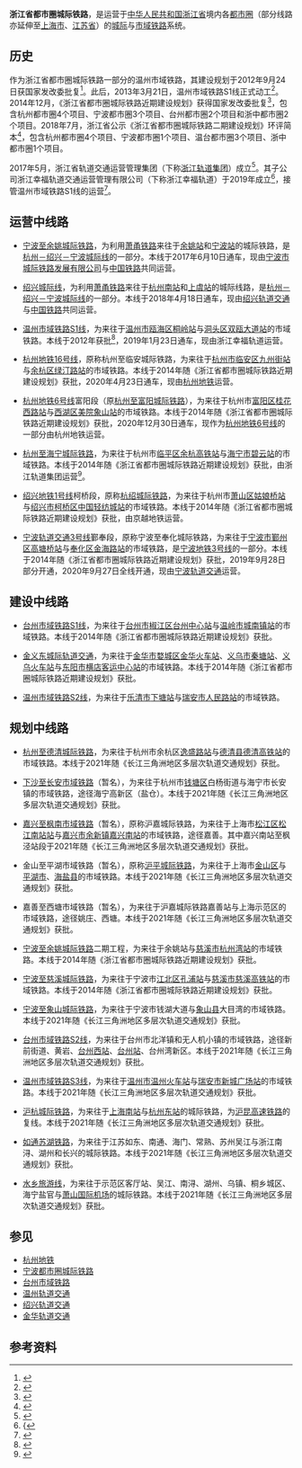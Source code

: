 {{浙江未来建设}}
'''浙江省都市圈城际铁路'''，是运营于[[中华人民共和国|中华人民共和国]][[浙江省|浙江省]]境内各[[都市圈|都市圈]]（部分线路亦延伸至[[上海市|上海市]]、[[江苏省|江苏省]]）的[[城际铁路|城际]]与[[市域铁路|市域铁路]]系统。

== 历史 ==
作为浙江省都市圈城际铁路一部分的温州市域铁路，其建设规划于2012年9月24日获国家发改委批复<ref>{{cite news|url=http://zjnews.zjol.com.cn/05zjnews/system/2012/10/24/018898511.shtml|title=温州市六年投四百亿元 建设三条市域铁路|publisher=浙江在线}}</ref>。此后，2013年3月21日，温州市域铁路S1线正式动工<ref>{{cite web|url=http://zjnews.zjol.com.cn/zjnews/wznews/201704/t20170401_3402309.shtml|title=温州S1线首列市域动车组问世 你想知道的都在这里！|publisher=浙江在线|date=2017-04-01|accessdate=2017-04-17|language=zh-cn|archive-date=2019-06-02|archive-url=https://web.archive.org/web/20190602131725/http://zjnews.zjol.com.cn/zjnews/wznews/201704/t20170401_3402309.shtml|dead-url=no}}</ref>。2014年12月，《浙江省都市圈城际铁路近期建设规划》获得国家发改委批复<ref>{{cite web |url=http://www.ndrc.gov.cn/zcfb/zcfbtz/201412/t20141222_657387.html |language= |title=国家发展改革委关于浙江省都市圈城际铁路规划的批复 |publisher=国家发改委 |date=2014-12-22 |accessdate= |archive-url=https://web.archive.org/web/20180902220628/http://www.ndrc.gov.cn/zcfb/zcfbtz/201412/t20141222_657387.html |archive-date=2018-09-02 |dead-url=yes }}</ref>，包含杭州都市圈4个项目、宁波都市圈3个项目、台州都市圈2个项目和浙中都市圈2个项目。2018年7月，浙江省公示《浙江省都市圈城际铁路二期建设规划》环评简本<ref>{{cite news|url=http://town.zjol.com.cn/cstts/201807/t20180724_7848265.shtml|title=浙江省都市圈城际铁路二期建设7条线路|work=杭州网|publisher=浙江在线|date=2018-07-24|accessdate=2020-07-26|archive-date=2020-07-26|archive-url=https://web.archive.org/web/20200726043858/http://town.zjol.com.cn/cstts/201807/t20180724_7848265.shtml|dead-url=no}}</ref>，包含杭州都市圈4个项目、宁波都市圈1个项目、温台都市圈3个项目、浙中都市圈1个项目。

2017年5月，浙江省轨道交通运营管理集团（下称[[浙江轨道集团|浙江轨道集团]]）成立<ref>{{cite web|url=http://www.cncico.com/sub_company_detail/9418.html?data_id=4652244|title=轨道交通运营集团 公司简介|author=浙江省轨道交通运营管理集团}}</ref>。其子公司浙江幸福轨道交通运营管理有限公司（下称浙江幸福轨道）于2019年成立<ref>{{{cite web|url=http://www.rail-transit.com/xinwen/show.php?itemid=8258|title=浙江幸福轨道交通运营管理有限公司召开创立大会|publisher=浙江省轨道交通运营管理集团}}</ref>，接管温州市域铁路S1线的运营<ref>{{cite web|url=http://www.cncico.com/sub_company_detail/9418.html?data_id=5782217|title=温州轨道交通S1线正式复运！|publisher=浙江省轨道交通运营管理集团}}</ref>。

== 运营中线路 ==
*[[宁波至余姚城际铁路|宁波至余姚城际铁路]]，为利用[[萧甬铁路|萧甬铁路]]来往于[[余姚站|余姚站]]和[[宁波站|宁波站]]的城际铁路，是[[杭州－绍兴－宁波城际线|杭州－绍兴－宁波城际线]]的一部分。本线于2017年6月10日通车，现由[[宁波市城际铁路发展有限公司|宁波市城际铁路发展有限公司]]与[[中国铁路|中国铁路]]共同运营。

*[[绍兴城际线|绍兴城际线]]，为利用[[萧甬铁路|萧甬铁路]]来往于[[杭州南站|杭州南站]]和[[上虞站|上虞站]]的城际线路，是[[杭州－绍兴－宁波城际线|杭州－绍兴－宁波城际线]]的一部分。本线于2018年4月18日通车，现由[[绍兴轨道交通|绍兴轨道交通]]与[[中国铁路|中国铁路]]共同运营。

*[[温州市域铁路S1线|温州市域铁路S1线]]，为来往于[[温州市|温州市]][[瓯海区|瓯海区]][[桐岭站|桐岭站]]与[[洞头区|洞头区]][[双瓯大道站|双瓯大道站]]的市域铁路。本线于2012年获批<ref>{{cite web|url=http://news.66wz.com/system/2012/09/29/103380889.shtml|title=温州市域铁路规划获批 最快年底可正式开建|publisher=温州网|date=2012-09-29|accessdate=2012-09-29|language=zh-cn|archive-date=2020-07-26|archive-url=https://web.archive.org/web/20200726061110/http://news.66wz.com/system/2012/09/29/103380889.shtml|dead-url=no}}</ref>，2019年1月23日通车，现由浙江幸福轨道运营。

*[[杭州地铁16号线|杭州地铁16号线]]，原称杭州至临安城际铁路，为来往于[[杭州市|杭州市]][[临安区|临安区]][[九州街站|九州街站]]与[[余杭区|余杭区]][[绿汀路站|绿汀路站]]的市域铁路。本线于2014年随《浙江省都市圈城际铁路近期建设规划》获批，2020年4月23日通车，现由[[杭州地铁|杭州地铁]]运营。

*[[杭州地铁6号线|杭州地铁6号线]]富阳段（原[[杭州至富阳城际铁路|杭州至富阳城际铁路]]），为来往于杭州市[[富阳区|富阳区]][[桂花西路站|桂花西路站]]与[[西湖区_(杭州市)|西湖区]][[美院象山站|美院象山站]]的市域铁路。本线于2014年随《浙江省都市圈城际铁路近期建设规划》获批，2020年12月30日通车，现作为[[杭州地铁6号线|杭州地铁6号线]]的一部分由杭州地铁运营。

*[[杭州至海宁城际铁路|杭州至海宁城际铁路]]，为来往于杭州市[[临平区|临平区]][[余杭高铁站|余杭高铁站]]与[[海宁市|海宁市]][[碧云站|碧云站]]的市域铁路。本线于2014年随《浙江省都市圈城际铁路近期建设规划》获批，由浙江轨道集团运营<ref>{{cite web|url=http://www.cncico.com/sub_company_detail/9418.html?data_id=5806863|title=杭海城际铁路委托运营协议正式签订|publisher=浙江省轨道交通运营管理集团}}</ref>。

*[[绍兴地铁1号线|绍兴地铁1号线]]柯桥段，原称[[杭绍城际铁路|杭绍城际铁路]]，为来往于杭州市[[萧山区|萧山区]][[姑娘桥站|姑娘桥站]]与[[绍兴市|绍兴市]][[柯桥区|柯桥区]][[中国轻纺城站|中国轻纺城站]]的市域铁路。本线于2014年随《浙江省都市圈城际铁路近期建设规划》获批，由京越地铁运营。

*[[宁波轨道交通3号线|宁波轨道交通3号线]]鄞奉段，原称宁波至奉化城际铁路，为来往于[[宁波市|宁波市]][[鄞州区|鄞州区]][[高塘桥站|高塘桥站]]与[[奉化区|奉化区]][[金海路站_(宁波市)|金海路站]]的市域铁路，是[[宁波地铁3号线|宁波地铁3号线]]的一部分。本线于2014年随《浙江省都市圈城际铁路近期建设规划》获批，2019年9月28日部分开通，2020年9月27日全线开通，现由[[宁波轨道交通|宁波轨道交通]]运营。

==建设中线路==
*[[台州市域铁路S1线|台州市域铁路S1线]]，为来往于[[台州市|台州市]][[椒江区|椒江区]][[台州中心站|台州中心站]]与[[温岭市|温岭市]][[城南镇站|城南镇站]]的市域铁路。本线于2014年随《浙江省都市圈城际铁路近期建设规划》获批。

*[[金义东城际轨道交通|金义东城际轨道交通]]，为来往于[[金华市|金华市]][[婺城区|婺城区]][[金华火车站|金华火车站]]、[[义乌市|义乌市]][[秦塘站|秦塘站]]、[[义乌火车站|义乌火车站]]与[[东阳市|东阳市]][[横店客运中心站|横店客运中心站]]的市域铁路。本线于2014年随《浙江省都市圈城际铁路近期建设规划》获批。

*[[温州市域铁路S2线|温州市域铁路S2线]]，为来往于[[乐清市|乐清市]][[下塘站|下塘站]]与[[瑞安市|瑞安市]][[人民路站_(温州市)|人民路站]]的市域铁路。

==规划中线路==
{{See Also|长江三角洲地区多层次轨道交通规划}}
*[[杭州至德清城际铁路|杭州至德清城际铁路]]，为来往于杭州市余杭区[[逸盛路站|逸盛路站]]与[[德清县|德清县]][[德清高铁站|德清高铁站]]的市域铁路。本线于2021年随《长江三角洲地区多层次轨道交通规划》获批。

*[[杭州下沙至长安城际铁路|下沙至长安市域铁路]]（暂名），为来往于杭州市[[钱塘区|钱塘区]]白杨街道与海宁市长安镇的市域铁路，途径海宁高新区（盐仓）。本线于2021年随《长江三角洲地区多层次轨道交通规划》获批。

*[[嘉兴至枫南市域铁路|嘉兴至枫南市域铁路]]（暂名），原称沪嘉城际铁路，为来往于上海市[[松江区|松江区]][[松江南站站|松江南站站]]与[[嘉兴市|嘉兴市]][[余新镇|余新镇]][[嘉兴南站|嘉兴南站]]的市域铁路，途径嘉善。其中嘉兴南站至枫泾站段于2021年随《长江三角洲地区多层次轨道交通规划》获批。

*金山至平湖市域铁路（暂名），原称[[沪平城际铁路|沪平城际铁路]]，为来往于上海市[[金山区_(上海市)|金山区]]与[[平湖市|平湖市]]、[[海盐县|海盐县]]的市域铁路。本线于2021年随《长江三角洲地区多层次轨道交通规划》获批。

*嘉善至西塘市域铁路（暂名），为来往于沪嘉城际铁路嘉善站与上海示范区的市域铁路，途径姚庄、西塘。本线于2021年随《长江三角洲地区多层次轨道交通规划》获批。

*[[宁波至余姚城际铁路|宁波至余姚城际铁路]]二期工程，为来往于余姚站与[[慈溪市|慈溪市]][[杭州湾站|杭州湾站]]的市域铁路。本线于2014年随《浙江省都市圈城际铁路近期建设规划》获批。

*[[宁波至慈溪城际铁路|宁波至慈溪城际铁路]]，为来往于宁波市[[江北区_(宁波市)|江北区]][[孔浦站|孔浦站]]与[[慈溪市|慈溪市]][[慈溪高铁站|慈溪高铁站]]的市域铁路。本线于2014年随《浙江省都市圈城际铁路近期建设规划》获批。

*[[宁波至象山城际铁路|宁波至象山城际铁路]]，为来往于宁波市钱湖大道与[[象山县|象山县]]大目湾的市域铁路。本线于2021年随《长江三角洲地区多层次轨道交通规划》获批。

*[[台州市域铁路S2线|台州市域铁路S2线]]，为来往于台州市北洋镇和无人机小镇的市域铁路，途径新前街道、黄岩、[[台州西站|台州西站]]、[[台州站|台州站]]、台州湾新区。本线于2021年随《长江三角洲地区多层次轨道交通规划》获批。

*[[温州市域铁路S3线|温州市域铁路S3线]]，为来往于[[温州市|温州市]][[温州火车站|温州火车站]]与[[瑞安市|瑞安市]][[新城广场站|新城广场站]]的市域铁路。本线于2021年随《长江三角洲地区多层次轨道交通规划》获批。

*[[沪杭城际铁路|沪杭城际铁路]]，为来往于[[上海南站|上海南站]]与[[杭州东站|杭州东站]]的城际铁路，为[[沪昆高速铁路|沪昆高速铁路]]的复线。本线于2021年随《长江三角洲地区多层次轨道交通规划》获批。

*[[如通苏湖铁路|如通苏湖铁路]]，为来往于江苏如东、南通、海门、常熟、苏州吴江与浙江南浔、湖州和长兴的城际铁路。本线于2021年随《长江三角洲地区多层次轨道交通规划》获批。

*[[水乡旅游线|水乡旅游线]]，为来往于示范区客厅站、吴江、南浔、湖州、乌镇、桐乡城区、海宁盐官与[[萧山国际机场|萧山国际机场]]的城际铁路。本线于2021年随《长江三角洲地区多层次轨道交通规划》获批。

== 参见 ==
*[[杭州地铁|杭州地铁]]
*[[宁波都市圈城际铁路|宁波都市圈城际铁路]]
*[[台州市域铁路|台州市域铁路]]
*[[温州轨道交通|温州轨道交通]]
*[[绍兴轨道交通|绍兴轨道交通]]
*[[金华轨道交通|金华轨道交通]]

== 参考资料 ==
{{Reflist|2}}